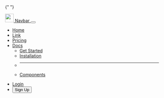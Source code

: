 {" "}

<div>
  <nav className="navbar navbar-expand-lg navbar-light bg-white shadow-sm py-3">
    <div className="container-fluid">
      <a className="navbar-brand pe-3" href="#">
        <img className="img-fluid" src="/logo.svg" width="28" />
        <span className="ms-3 fw-bold">Navbar</span>
      </a>
      <button
        className="navbar-toggler"
        type="button"
        data-bs-toggle="collapse"
        data-bs-target="#simpleNavDropdown"
        aria-controls="simpleNavDropdown"
        aria-expanded="false"
        aria-label="Toggle navigation"
      >
        <span className="navbar-toggler-icon"></span>
      </button>
      <div className="collapse navbar-collapse" id="simpleNavDropdown">
        <ul className="navbar-nav me-auto mb-2 mb-lg-0">
          <li className="nav-item">
            <a className="nav-link fw-bold" aria-current="page" href="#">
              Home
            </a>
          </li>
          <li className="nav-item">
            <a className="nav-link fw-bold" href="#">
              Link
            </a>
          </li>
          <li className="nav-item">
            <a className="nav-link fw-bold" href="#">
              Pricing
            </a>
          </li>
          <li className="nav-item dropdown">
            <a
              className="nav-link dropdown-toggle"
              href="#"
              id="navbarDropdown"
              role="button"
              data-bs-toggle="dropdown"
              aria-expanded="false"
            >
              Docs
            </a>
            <ul
              className="dropdown-menu border-0 shadow"
              aria-labelledby="navbarDropdown"
            >
              <li>
                <a className="dropdown-item px-3" href="#">
                  Get Started
                </a>
              </li>
              <li>
                <a className="dropdown-item px-3" href="#">
                  Installation
                </a>
              </li>
              <li>
                <hr className="dropdown-divider" />
              </li>
              <li>
                <a className="dropdown-item px-3" href="#">
                  Components
                </a>
              </li>
            </ul>
          </li>
        </ul>
        <ul className="navbar-nav justify-content-end">
          <li className="nav-item pe-3">
            <a className="nav-link text-primary fw-bold" href="#">
              Login
            </a>
          </li>
          <li className="nav-item ">
            <button className="btn btn-outline-primary shadow-sm">
              Sign Up
            </button>
          </li>
        </ul>
      </div>
    </div>
  </nav>
</div>
